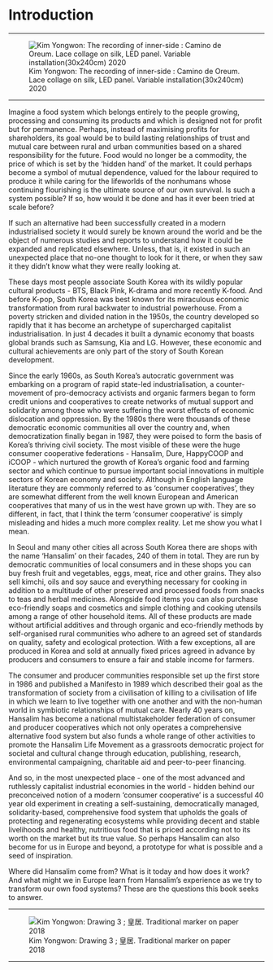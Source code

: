 # Introduction {.unnumbered}

***

::: {.column-screen}
![Kim Yongwon: The recording of inner-side : Camino de Oreum. Lace collage on silk, LED panel. Variable installation(30x240cm) 2020](./images/kimyongwon/recording-of-inner-side-camino-de-oreum-sample.png)
:::

***

Imagine a food system which belongs entirely to the people growing, processing and consuming its products and which is designed not for profit but for permanence.
Perhaps, instead of maximising profits for shareholders, its goal would be to build lasting relationships of trust and mutual care between rural and urban communities based on a shared responsibility for the future.
Food would no longer be a commodity, the price of which is set by the ‘hidden hand’ of the market.
It could perhaps become a symbol of mutual dependence, valued for the labour required to produce it while caring for the lifeworlds of the nonhumans whose continuing flourishing is the ultimate source of our own survival.
Is such a system possible?
If so, how would it be done and has it ever been tried at scale before?

If such an alternative had been successfully created in a modern industrialised society it would surely be known around the world and be the object of numerous studies and reports to understand how it could be expanded and replicated elsewhere.
Unless, that is, it existed in such an unexpected place that no-one thought to look for it there, or when they saw it they didn’t know what they were really looking at.

These days most people associate South Korea with its wildly popular cultural products - BTS, Black Pink, K-drama and more recently K-food.
And before K-pop, South Korea was best known for its miraculous economic transformation from rural backwater to industrial powerhouse.
From a poverty stricken and divided nation in the 1950s, the country developed so rapidly that it has become an archetype of supercharged capitalist industrialisation.
In just 4 decades it built a dynamic economy that boasts global brands such as Samsung, Kia and LG.
However, these economic and cultural achievements are only part of the story of South Korean development.

Since the early 1960s, as South Korea's autocratic government was embarking on a program of rapid state-led industrialisation, a counter-movement of pro-democracy activists and organic farmers began to form credit unions and cooperatives to create networks of mutual support and solidarity among those who were suffering the worst effects of economic dislocation and oppression.
By the 1980s there were thousands of these democratic economic communities all over the country and, when democratization finally began in 1987, they were poised to form the basis of Korea's thriving civil society.
The most visible of these were the huge consumer cooperative federations - Hansalim, Dure, HappyCOOP and iCOOP - which nurtured the growth of Korea's organic food and farming sector and which continue to pursue important social innovations in multiple sectors of Korean economy and society.
Although in English language literature they are commonly referred to as 'consumer cooperatives', they are somewhat different from the well known European and American cooperatives that many of us in the west have grown up with.
They are so different, in fact, that I think the term 'consumer cooperative' is simply misleading and hides a much more complex reality.
Let me show you what I mean.

In Seoul and many other cities all across South Korea there are shops with the name ‘Hansalim’ on their facades, 240 of them in total. They are run by democratic communities of local consumers and in these shops you can buy fresh fruit and vegetables, eggs, meat, rice and other grains. They also sell kimchi, oils and soy sauce and everything necessary for cooking in addition to a multitude of other preserved and processed foods from snacks to teas and herbal medicines. Alongside food items you can also purchase eco-friendly soaps and cosmetics and simple clothing and cooking utensils among a range of other household items. All of these products are made without artificial additives and through organic and eco-friendly methods by self-organised rural communities who adhere to an agreed set of standards on quality, safety and ecological protection. With a few exceptions, all are produced in Korea and sold at annually fixed prices agreed in advance by producers and consumers to ensure a fair and stable income for farmers.

The consumer and producer communities responsible set up the first store in 1986 and published a Manifesto in 1989 which described their goal as the transformation of society from a civilisation of killing to a civilisation of life in which we learn to live together with one another and with the non-human world in symbiotic relationships of mutual care. Nearly 40 years on, Hansalim has become a national multistakeholder federation of consumer and producer cooperatives which not only operates a comprehensive alternative food system but also funds a whole range of other activities to promote the Hansalim Life Movement as a grassroots democratic project for societal and cultural change through education, publishing, research, environmental campaigning, charitable aid and peer-to-peer financing.

And so, in the most unexpected place - one of the most advanced and ruthlessly capitalist industrial economies in the world - hidden behind our preconceived notion of a modern 'consumer cooperative' is a successful 40 year old experiment in creating a self-sustaining, democratically managed, solidarity-based, comprehensive food system that upholds the goals of protecting and regenerating ecosystems while providing decent and stable livelihoods and healthy, nutritious food that is priced according not to its worth on the market but its true value.
So perhaps Hansalim can also become for us in Europe and beyond, a prototype for what is possible and a seed of inspiration.

Where did Hansalim come from?
What is it today and how does it work?
And what might we in Europe learn from Hansalim's experience as we try to transform our own food systems?
These are the questions this book seeks to answer.

***

::: {.column-page-inset}
![Kim Yongwon: Drawing 3 ; 皇居. Traditional marker on paper 2018](./images/kimyongwon/drawing-3-sample.png)
:::

***
